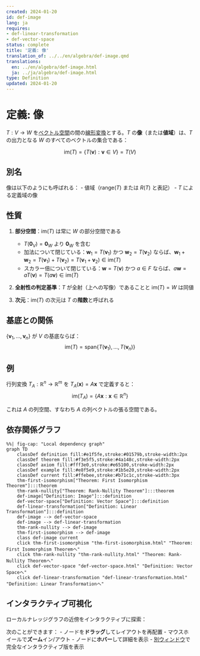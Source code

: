 ```yaml
---
created: 2024-01-20
id: def-image
lang: ja
requires:
- def-linear-transformation
- def-vector-space
status: complete
title: '定義: 像'
translation_of: ../../en/algebra/def-image.qmd
translations:
  en: ../en/algebra/def-image.html
  ja: ../ja/algebra/def-image.html
type: Definition
updated: 2024-01-20
---
```


# 定義: 像 {#def-image}

$T: V \to W$ を[ベクトル空間](def-vector-space.qmd)の間の[線形変換](def-linear-transformation.qmd)とする。$T$ の**像**（または**値域**）は、$T$ の出力となる $W$ のすべてのベクトルの集合である：

$$\text{im}(T) = \{T(\mathbf{v}) : \mathbf{v} \in V\} = T(V)$$

## 別名

像は以下のようにも呼ばれる：
- 値域（$\text{range}(T)$ または $R(T)$ と表記）
- $T$ による定義域の像

## 性質

1. **部分空間**：$\text{im}(T)$ は常に $W$ の部分空間である
   - $T(\mathbf{0}_V) = \mathbf{0}_W$ より $\mathbf{0}_W$ を含む
   - 加法について閉じている：$\mathbf{w}_1 = T(\mathbf{v}_1)$ かつ $\mathbf{w}_2 = T(\mathbf{v}_2)$ ならば、$\mathbf{w}_1 + \mathbf{w}_2 = T(\mathbf{v}_1) + T(\mathbf{v}_2) = T(\mathbf{v}_1 + \mathbf{v}_2) \in \text{im}(T)$
   - スカラー倍について閉じている：$\mathbf{w} = T(\mathbf{v})$ かつ $a \in F$ ならば、$a\mathbf{w} = aT(\mathbf{v}) = T(a\mathbf{v}) \in \text{im}(T)$

2. **全射性の判定基準**：$T$ が全射（上への写像）であることと $\text{im}(T) = W$ は同値

3. **次元**：$\text{im}(T)$ の次元は $T$ の**階数**と呼ばれる

## 基底との関係

$\{\mathbf{v}_1, \ldots, \mathbf{v}_n\}$ が $V$ の基底ならば：
$$\text{im}(T) = \text{span}\{T(\mathbf{v}_1), \ldots, T(\mathbf{v}_n)\}$$

## 例

行列変換 $T_A: \mathbb{R}^n \to \mathbb{R}^m$ を $T_A(\mathbf{x}) = A\mathbf{x}$ で定義すると：
$$\text{im}(T_A) = \{A\mathbf{x} : \mathbf{x} \in \mathbb{R}^n\}$$

これは $A$ の列空間、すなわち $A$ の列ベクトルの張る空間である。

## 依存関係グラフ

```mermaid
%%| fig-cap: "Local dependency graph"
graph TD
    classDef definition fill:#e1f5fe,stroke:#01579b,stroke-width:2px
    classDef theorem fill:#f3e5f5,stroke:#4a148c,stroke-width:2px
    classDef axiom fill:#fff3e0,stroke:#e65100,stroke-width:2px
    classDef example fill:#e8f5e9,stroke:#1b5e20,stroke-width:2px
    classDef current fill:#ffebee,stroke:#b71c1c,stroke-width:3px
    thm-first-isomorphism["Theorem: First Isomorphism Theorem"]:::theorem
    thm-rank-nullity["Theorem: Rank-Nullity Theorem"]:::theorem
    def-image["Definition: Image"]:::definition
    def-vector-space["Definition: Vector Space"]:::definition
    def-linear-transformation["Definition: Linear Transformation"]:::definition
    def-image --> def-vector-space
    def-image --> def-linear-transformation
    thm-rank-nullity --> def-image
    thm-first-isomorphism --> def-image
    class def-image current
    click thm-first-isomorphism "thm-first-isomorphism.html" "Theorem: First Isomorphism Theoremへ"
    click thm-rank-nullity "thm-rank-nullity.html" "Theorem: Rank-Nullity Theoremへ"
    click def-vector-space "def-vector-space.html" "Definition: Vector Spaceへ"
    click def-linear-transformation "def-linear-transformation.html" "Definition: Linear Transformationへ"
```

## インタラクティブ可視化

ローカルナレッジグラフの近傍をインタラクティブに探索：

::: {.graph-viz data-id="def-image" data-width="700" data-height="500"}
:::

次のことができます：
- ノードを**ドラッグ**してレイアウトを再配置
- マウスホイールで**ズーム**イン/アウト
- ノードに**ホバー**して詳細を表示
- [別ウィンドウ](../../output/interactive/def-image.html){target="_blank"}で完全なインタラクティブ版を表示
